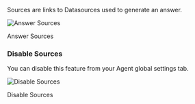 Sources are links to Datasources used to generate an answer.

![Answer Sources](/images/answer-sources/Xnapper-2023-09-07-16.24.23.png)

Answer Sources

### Disable Sources

You can disable this feature from your Agent global settings tab.

![Disable Sources](/images/answer-sources/Xnapper-2023-09-07-16.26.14.png)

Disable Sources
